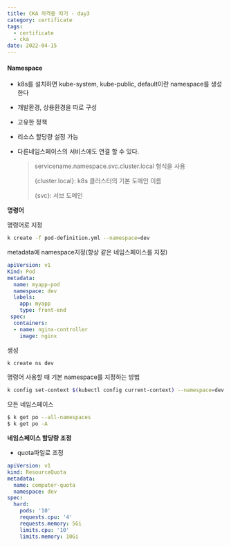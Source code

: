 ```yaml
---
title: CKA 자격증 따기 - day3
category: certificate
tags:
  - certificate
  - cka
date: 2022-04-15
---
```


#### Namespace

- k8s를 설치하면 kube-system, kube-public, default이란 namespace를 생성한다

- 개발환경, 상용환경을 따로 구성

- 고유한 정책

- 리소스 할당량 설정 가능

- 다른네임스페이스의 서비스에도 연결 할 수 있다.

  > servicename.namespace.svc.cluster.local 형식을 사용
  >
  > {cluster.local}: k8s 클러스터의 기본 도메인 이름
  >
  > {svc}: 서브 도메인

**명령어**

명령어로 지정

```bash
k create -f pod-definition.yml --namespace=dev
```

metadata에 namespace지정(항상 같은 네임스페이스를 지정)

```yaml
apiVersion: v1
Kind: Pod
metadata:
  name: myapp-pod
  namespace: dev
  labels:
    app: myapp
    type: front-end
 spec:
  containers:
  - name: nginx-controller
    image: nginx
```

생성

```bash
k create ns dev
```

명령어 사용할 때 기본 namespace를 지정하는 방법

```bash
k config set-context $(kubectl config current-context) --namespace=dev
```

모든 네임스페이스

```bash
$ k get po --all-namespaces
$ k get po -A
```

**네임스페이스 할당량 조정**

- quota파일로 조정

```yaml
apiVersion: v1
kind: ResourceQuota
metadata:
  name: computer-quota
  namespace: dev
spec:
  hard:
    pods: '10'
    requests.cpu: '4'
    requests.memory: 5Gi
    limits.cpu: '10'
    limits.memory: 10Gi
```
